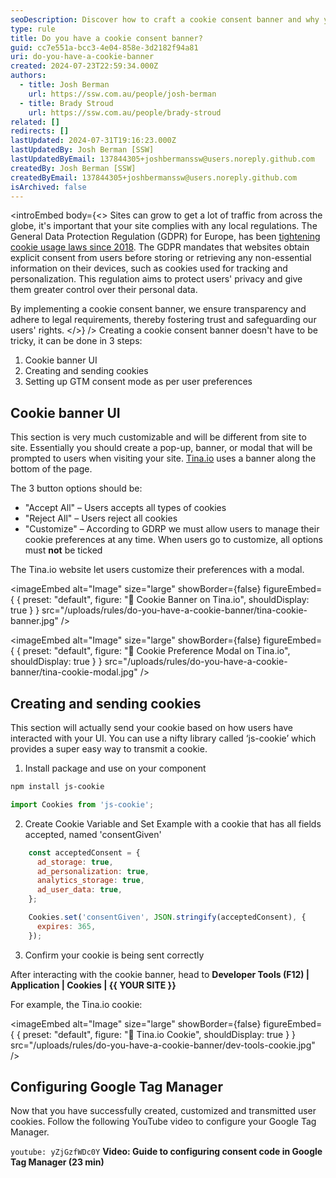 ```yaml
---
seoDescription: Discover how to craft a cookie consent banner and why you must be careful about how you collect user data
type: rule
title: Do you have a cookie consent banner?
guid: cc7e551a-bcc3-4e04-858e-3d2182f94a81
uri: do-you-have-a-cookie-banner
created: 2024-07-23T22:59:34.000Z
authors:
  - title: Josh Berman
    url: https://ssw.com.au/people/josh-berman
  - title: Brady Stroud
    url: https://ssw.com.au/people/brady-stroud
related: []
redirects: []
lastUpdated: 2024-07-31T19:16:23.000Z
lastUpdatedBy: Josh Berman [SSW]
lastUpdatedByEmail: 137844305+joshbermanssw@users.noreply.github.com
createdBy: Josh Berman [SSW]
createdByEmail: 137844305+joshbermanssw@users.noreply.github.com
isArchived: false
---
```


<introEmbed
  body={<>
Sites can grow to get a lot of traffic from across the globe, it's important that your site complies with any local regulations. The General Data Protection Regulation (GDPR) for Europe, has been [tightening cookie usage laws since 2018](https://gdpr.eu/cookies/). The GDPR mandates that websites obtain explicit consent from users before storing or retrieving any non-essential information on their devices, such as cookies used for tracking and personalization. This regulation aims to protect users' privacy and give them greater control over their personal data.

By implementing a cookie consent banner, we ensure transparency and adhere to legal requirements, thereby fostering trust and safeguarding our users' rights.
  </>}
/>
Creating a cookie consent banner doesn't have to be tricky, it can be done in 3 steps:

1. Cookie banner UI
2. Creating and sending cookies
3. Setting up GTM consent mode as per user preferences

## Cookie banner UI

This section is very much customizable and will be different from site to site. Essentially you should create a pop-up, banner, or modal that will be prompted to users when visiting your site. [Tina.io](https://tina.io) uses a banner along the bottom of the page.

The 3 button options should be:

* "Accept All" – Users accepts all types of cookies
* "Reject All" – Users reject all cookies
* "Customize" – According to GDRP we must allow users to manage their cookie preferences at any time. When users go to customize, all options must **not** be ticked

The Tina.io website let users customize their preferences with a modal.


<imageEmbed
  alt="Image"
  size="large"
  showBorder={false}
  figureEmbed={ {
    preset: "default",
    figure: "🍪 Cookie Banner on Tina.io",
    shouldDisplay: true
  } }
  src="/uploads/rules/do-you-have-a-cookie-banner/tina-cookie-banner.jpg"
/>


<imageEmbed
  alt="Image"
  size="large"
  showBorder={false}
  figureEmbed={ {
    preset: "default",
    figure: "🍪 Cookie Preference Modal on Tina.io",
    shouldDisplay: true
  } }
  src="/uploads/rules/do-you-have-a-cookie-banner/tina-cookie-modal.jpg"
/>

## Creating and sending cookies

This section will actually send your cookie based on how users have interacted with your UI. You can use a nifty library called ‘js-cookie’ which provides a super easy way to transmit a cookie.

1. Install package and use on your component

  ```bash
  npm install js-cookie
  ```

  ```js
  import Cookies from 'js-cookie';
  ```

2. Create Cookie Variable and Set
   Example with a cookie that has all fields accepted, named 'consentGiven'

  ```js
      const acceptedConsent = {
        ad_storage: true,
        ad_personalization: true,
        analytics_storage: true,
        ad_user_data: true,
      };

      Cookies.set('consentGiven', JSON.stringify(acceptedConsent), {
        expires: 365,
      });
  ```

3. Confirm your cookie is being sent correctly

After interacting with the cookie banner, head to **Developer Tools (F12) | Application | Cookies | &#123;&#123; YOUR SITE &#125;&#125;**

For example, the Tina.io cookie:


<imageEmbed
  alt="Image"
  size="large"
  showBorder={false}
  figureEmbed={ {
    preset: "default",
    figure: "🍪 Tina.io Cookie",
    shouldDisplay: true
  } }
  src="/uploads/rules/do-you-have-a-cookie-banner/dev-tools-cookie.jpg"
/>

## Configuring Google Tag Manager

Now that you have successfully created, customized and transmitted user cookies. Follow the following YouTube video to configure your Google Tag Manager.

`youtube: yZjGzfWDc0Y`
**Video: Guide to configuring consent code in Google Tag Manager (23 min)**
